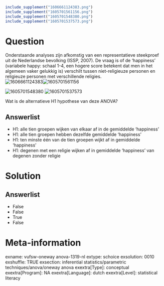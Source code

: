 ```{r, echo = FALSE, results = "hide"}
include_supplement("1606661124383.png")
include_supplement("1605701561156.png")
include_supplement("1605701548380.png")
include_supplement("1605701537573.png")
```

Question
========
Onderstaande analyses zijn afkomstig van een representatieve steekproef
uit de Nederlandse bevolking (ISSP, 2007). De vraag is of de ‘happiness’
(variabele happy: schaal 1-4, een hogere score betekent dat men in het
algemeen vaker gelukkig is) verschilt tussen niet-religieuze personen en
religieuze personen met verschillende religies.  
<img src="1606661124383.png" class="fr-fic fr-dii tvcss_2"
alt="1606661124383" /><img src="1605701561156.png" class="fr-fic fr-dii tvcss_3"
alt="1605701561156" />  
  
  
<img src="1605701548380.png" class="fr-fic fr-dii tvcss_4"
alt="1605701548380" /> <img src="1605701537573.png" class="fr-fic fr-dii tvcss_5"
alt="1605701537573" />  
  
Wat is de alternatieve H1 hypothese van deze ANOVA?

Answerlist
----------
* H1: alle tien groepen wijken van elkaar af in de gemiddelde ‘happiness’
* H1: alle tien groepen hebben dezelfde gemiddelde ‘happiness’
* H1: ten minste één van de tien groepen wijkt af in gemiddelde
  ‘happiness'
* H1: degenen met een religie wijken af in gemiddelde ‘happiness’ van
  degenen zonder religie

Solution
========










Answerlist
----------
* False
* False
* True
* False

Meta-information
================
exname: vufsw-oneway anova-1319-nl
extype: schoice
exsolution: 0010
exshuffle: TRUE
exsection: inferential statistics/parametric techniques/anova/oneway anova
exextra[Type]: conceptual
exextra[Program]: NA
exextra[Language]: dutch
exextra[Level]: statistical literacy

